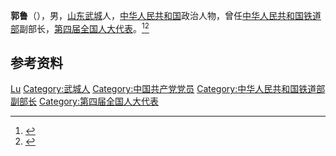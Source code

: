 '''郭鲁'''（{{bd|1917年||1989年|}}），男，[[山东|山东]][[武城县|武城]]人，[[中华人民共和国|中华人民共和国]]政治人物，曾任[[中华人民共和国铁道部|中华人民共和国铁道部]]副部长，[[第四届全国人大代表|第四届全国人大代表]]。<ref>{{Cite book|title=中华人民共和国职官志|author=何虎生, 李耀东, 向常福主编|publisher=中国社会出版社|year=2003|isbn=9787800883934|location=北京|pages=}}</ref><ref>{{Cite book|title=中国当代社会活动家辞典|author=雍桂良编撰|publisher=学苑出版社|year=1999|isbn=7-80060-934-0|location=北京|pages=}}</ref>

== 参考资料 ==
{{reflist}}

{{中国人物小作品}}

{{Authority control}}
{{DEFAULTSORT:Guo郭}}
[[Category:郭姓|Lu]]
[[Category:武城人|Category:武城人]]
[[Category:中国共产党党员|Category:中国共产党党员]]
[[Category:中华人民共和国铁道部副部长|Category:中华人民共和国铁道部副部长]]
[[Category:第四届全国人大代表|Category:第四届全国人大代表]]